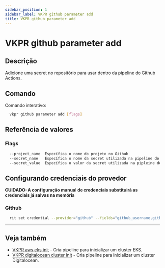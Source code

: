 ```yaml
---
sidebar_position: 1
sidebar_label: VKPR github parameter add
title: VKPR github parameter add
---
```


# VKPR github parameter add

## Descrição

Adicione uma secret no repositório para usar dentro da pipeline do Github Actions.

## Comando

Comando interativo:

```bash
  vkpr github parameter add [flags]
```

## Referência de valores

### Flags

```sh
  --project_name  Específica o nome do projeto no Github
  --secret_name   Específica o nome da secret utilizada na pipeline do Github Actions.
  --secret_value  Específica o valor da secret utilizada na pipleine do Github Actions
```

## Configurando credenciais do provedor

**CUIDADO: A configuração manual de credenciais substituirá as credenciais já salvas na memória**

### Github

```bash
  rit set credential --provider="github" --fields="github_username,github_token" --values="seu-username,seu-token"
```

---

## Veja também

- [VKPR aws eks init](/docs/commands/aws/eks/init) - Cria pipeline para inicializar um cluster EKS.
- [VKPR digitalocean cluster init](/docs/commands/digitalocean/cluster/init) - Cria pipeline para inicializar um cluster Digitalocean.
